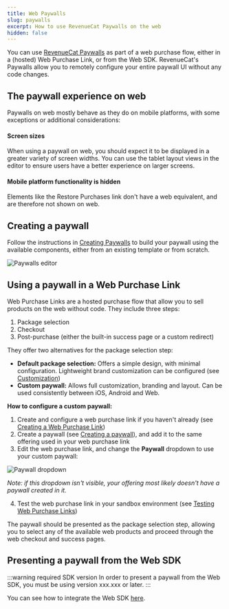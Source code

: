 ```yaml
---
title: Web Paywalls
slug: paywalls
excerpt: How to use RevenueCat Paywalls on the web
hidden: false
---
```


You can use [RevenueCat Paywalls](../../tools/paywalls) as part of a web purchase flow, either in a (hosted) Web Purchase Link, or from the Web SDK. RevenueCat's Paywalls allow you to remotely configure your entire paywall UI without any code changes.

## The paywall experience on web

Paywalls on web mostly behave as they do on mobile platforms, with some exceptions or additional considerations:

#### Screen sizes

When using a paywall on web, you should expect it to be displayed in a greater variety of screen widths. You can use the tablet layout views in the editor to ensure users have a better experience on larger screens.

#### Mobile platform functionality is hidden

Elements like the Restore Purchases link don't have a web equivalent, and are therefore not shown on web.

## Creating a paywall

Follow the instructions in [Creating Paywalls](../../tools/paywalls/creating-paywalls) to build your paywall using the available components, either from an existing template or from scratch.

![Paywalls editor](/docs_images/paywalls/paywalls-editor.png)

## Using a paywall in a Web Purchase Link

Web Purchase Links are a hosted purchase flow that allow you to sell products on the web without code. They include three steps:

1. Package selection
2. Checkout
3. Post-purchase (either the built-in success page or a custom redirect)

They offer two alternatives for the package selection step:

- **Default package selection:** Offers a simple design, with minimal configuration. Lightweight brand customization can be configured (see [Customization](../web-billing/customization))
- **Custom paywall:** Allows full customization, branding and layout. Can be used consistently between iOS, Android and Web.

**How to configure a custom paywall:**

1. Create and configure a web purchase link if you haven't already (see [Creating a Web Purchase Link](web-purchase-links#creating-a-web-purchase-link))
1. Create a paywall (see [Creating a paywall](#creating-a-paywall)), and add it to the same offering used in your web purchase link
1. Edit the web purchase link, and change the **Paywall** dropdown to use your custom paywall:

![Paywall dropdown](/docs_images/web/web-billing/web-purchase-link-paywall-selection.png)

_Note: if this dropdown isn't visible, your offering most likely doesn't have a paywall created in it._

4. Test the web purchase link in your sandbox environment (see [Testing Web Purchase Links](testing#testing-web-purchase-links))

The paywall should be presented as the package selection step, allowing you to select any of the available web products and proceed through the web checkout and success pages.

## Presenting a paywall from the Web SDK

:::warning required SDK version
In order to present a paywall from the Web SDK, you must be using version xxx.xxx or later.
:::

You can see how to integrate the Web SDK [here](../web-billing/web-sdk).
